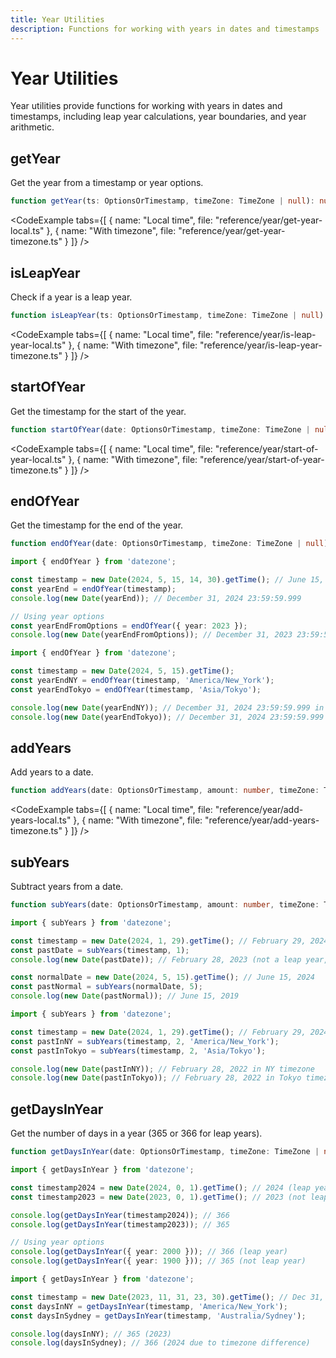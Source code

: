 ```yaml
---
title: Year Utilities
description: Functions for working with years in dates and timestamps
---
```




# Year Utilities

Year utilities provide functions for working with years in dates and timestamps, including leap year calculations, year boundaries, and year arithmetic.

## getYear

Get the year from a timestamp or year options.

```typescript
function getYear(ts: OptionsOrTimestamp, timeZone: TimeZone | null): number
```

<CodeExample tabs={[
  { name: "Local time", file: "reference/year/get-year-local.ts" },
  { name: "With timezone", file: "reference/year/get-year-timezone.ts" }
]} />

## isLeapYear

Check if a year is a leap year.

```typescript
function isLeapYear(ts: OptionsOrTimestamp, timeZone: TimeZone | null): boolean
```

<CodeExample tabs={[
  { name: "Local time", file: "reference/year/is-leap-year-local.ts" },
  { name: "With timezone", file: "reference/year/is-leap-year-timezone.ts" }
]} />

## startOfYear

Get the timestamp for the start of the year.

```typescript
function startOfYear(date: OptionsOrTimestamp, timeZone: TimeZone | null): number
```

<CodeExample tabs={[
  { name: "Local time", file: "reference/year/start-of-year-local.ts" },
  { name: "With timezone", file: "reference/year/start-of-year-timezone.ts" }
]} />

## endOfYear

Get the timestamp for the end of the year.

```typescript
function endOfYear(date: OptionsOrTimestamp, timeZone: TimeZone | null): number
```

```typescript title="Local time"
import { endOfYear } from 'datezone';

const timestamp = new Date(2024, 5, 15, 14, 30).getTime(); // June 15, 2024 2:30 PM
const yearEnd = endOfYear(timestamp);
console.log(new Date(yearEnd)); // December 31, 2024 23:59:59.999

// Using year options
const yearEndFromOptions = endOfYear({ year: 2023 });
console.log(new Date(yearEndFromOptions)); // December 31, 2023 23:59:59.999
```

```typescript title="With timezone"
import { endOfYear } from 'datezone';

const timestamp = new Date(2024, 5, 15).getTime();
const yearEndNY = endOfYear(timestamp, 'America/New_York');
const yearEndTokyo = endOfYear(timestamp, 'Asia/Tokyo');

console.log(new Date(yearEndNY)); // December 31, 2024 23:59:59.999 in NY timezone
console.log(new Date(yearEndTokyo)); // December 31, 2024 23:59:59.999 in Tokyo timezone
```

## addYears

Add years to a date.

```typescript
function addYears(date: OptionsOrTimestamp, amount: number, timeZone: TimeZone | null): number
```

<CodeExample tabs={[
  { name: "Local time", file: "reference/year/add-years-local.ts" },
  { name: "With timezone", file: "reference/year/add-years-timezone.ts" }
]} />

## subYears

Subtract years from a date.

```typescript
function subYears(date: OptionsOrTimestamp, amount: number, timeZone: TimeZone | null): number
```

```typescript title="Local time"
import { subYears } from 'datezone';

const timestamp = new Date(2024, 1, 29).getTime(); // February 29, 2024 (leap year)
const pastDate = subYears(timestamp, 1);
console.log(new Date(pastDate)); // February 28, 2023 (not a leap year, so adjusted)

const normalDate = new Date(2024, 5, 15).getTime(); // June 15, 2024
const pastNormal = subYears(normalDate, 5);
console.log(new Date(pastNormal)); // June 15, 2019
```

```typescript title="With timezone"
import { subYears } from 'datezone';

const timestamp = new Date(2024, 1, 29).getTime(); // February 29, 2024
const pastInNY = subYears(timestamp, 2, 'America/New_York');
const pastInTokyo = subYears(timestamp, 2, 'Asia/Tokyo');

console.log(new Date(pastInNY)); // February 28, 2022 in NY timezone
console.log(new Date(pastInTokyo)); // February 28, 2022 in Tokyo timezone
```

## getDaysInYear

Get the number of days in a year (365 or 366 for leap years).

```typescript
function getDaysInYear(date: OptionsOrTimestamp, timeZone: TimeZone | null): number
```

```typescript title="Local time"
import { getDaysInYear } from 'datezone';

const timestamp2024 = new Date(2024, 0, 1).getTime(); // 2024 (leap year)
const timestamp2023 = new Date(2023, 0, 1).getTime(); // 2023 (not leap year)

console.log(getDaysInYear(timestamp2024)); // 366
console.log(getDaysInYear(timestamp2023)); // 365

// Using year options
console.log(getDaysInYear({ year: 2000 })); // 366 (leap year)
console.log(getDaysInYear({ year: 1900 })); // 365 (not leap year)
```

```typescript title="With timezone"
import { getDaysInYear } from 'datezone';

const timestamp = new Date(2023, 11, 31, 23, 30).getTime(); // Dec 31, 2023
const daysInNY = getDaysInYear(timestamp, 'America/New_York');
const daysInSydney = getDaysInYear(timestamp, 'Australia/Sydney');

console.log(daysInNY); // 365 (2023)
console.log(daysInSydney); // 366 (2024 due to timezone difference)
``` 